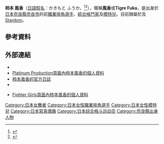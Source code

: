 {{Expand|time=2013-08-25}}
{{Infobox Pro Wrestler
|name=柿本風香
|birthname=柿本 風香<ref name=JDStar/>
|names='''風香'''<br />Tigre Fuka<ref name=FukaMatsuriFin/>
|image=Fuka Kakimoto, 2013 (cropped).jpg
|image_size=
|caption=2013年4月的柿本風香
|height={{height|m=1.57}}<!-- In Japan they measure height in meters so that should be first --><ref name=Platinum/>
|weight={{convert|62|kg|lb|abbr=on}}<!--In Japan they measure weight in kilograms so that should be first --><ref name=Platinum/>
|real_height=
|real_weight=
|birth_date={{birth date and age|1984|08|20|mf=y}}<ref name=Platinum/>
|birth_place={{JPN}}[[奈良縣|奈良縣]][[奈良市|奈良市]]<ref name=JDStar/><ref name=Platinum/>
|death_date=
|death_place=
|resides=
|billed=
|trainer=[[橫田利美|橫田利美]]
|debut=2004年2月29日<ref name=JDStar/>
|retired=2010年3月28日<ref name=FukaMatsuriFin>{{cite web | url=http://sportsnavi.yahoo.co.jp/fight/other/live/2010/2010032804/index.html | archiveurl=https://web.archive.org/web/20100401163911/http://sportsnavi.yahoo.co.jp/fight/other/live/2010/2010032804/index.html | title=風香祭「Fuka Matsuri Fin～風香引退記念試合～」 | archivedate=2010-04-01| date=March 28, 2010 | accessdate=December 1, 2012 | work=Sports Navi | publisher=[[Yahoo!|Yahoo!]] | language=ja | deadurl=yes }}</ref>
}}
'''柿本 風香'''（[[日語假名|日語假名]]：かきもと ふうか，{{bd|1984年|8月20日||catIdx=Kakimoto Fuka}}<ref name=JDStar>{{cite web | url=http://www.jdstar.co.jp/profile/03.html | archiveurl=https://web.archive.org/web/20070113230924/http://www.jdstar.co.jp/profile/03.html | title=風香 | archivedate=2007年1月13日 | accessdate=2013年8月24日 | work=[[JDStar|JDStar]] | language=ja | deadurl=yes }}</ref><ref name=Platinum>{{cite web | url = http://talent.platinumproduction.jp/fuuka | title = 風香（プロレス） | accessdate=2013年8月24日 | work=Platinum Production | language=ja}}</ref>），暱稱'''風香'''或'''Tigre Fuka'''，是出身於[[日本|日本]][[奈良縣|奈良縣]][[奈良市|奈良市]]的前[[職業摔角|職業摔角選手]]、[[綜合格鬥|綜合格鬥家]]及[[模特兒|模特兒]]。目前隸屬於{{link-ja|白金製作|プラチナムプロダクション}}及[[Stardom|Stardom]]。

== 參考資料 ==
{{reflist}}

== 外部連結 ==
{{Portal|職業摔角}}
* {{Official website|http://fukamatsuri.jp/}}{{ja icon}}
* [http://talent.platinumproduction.jp/fuuka Platinum Production頁面內柿本風香的個人資料]{{ja icon}}
* [http://ameblo.jp/kakimotofuka/ 柿本風香的官方日誌] {{Wayback|url=http://ameblo.jp/kakimotofuka/ |date=20121217231810 }}{{ja icon}}
* {{Twitter|stardom0820fuka}}{{ja icon}}
<!--*{{Sherdog||id=14525|name=柿本風香}}-->
* [http://www.fightergirls.com/fighter.asp?ID=594 Fighter Girls頁面內柿本風香的個人資料] {{Webarchive|url=https://archive.is/20130123011731/http://www.fightergirls.com/fighter.asp?ID=594 |date=2013-01-23 }}


{{DEFAULTSORT:Kakimoto, Fuka}}
[[Category:日本女舞者|Category:日本女舞者]]
[[Category:日本女性職業摔角選手|Category:日本女性職業摔角選手]]
[[Category:日本女性模特兒|Category:日本女性模特兒]]
[[Category:日本寫真偶像|Category:日本寫真偶像]]
[[Category:日本综合格斗运动员|Category:日本综合格斗运动员]]
[[Category:奈良縣出身人物|Category:奈良縣出身人物]]